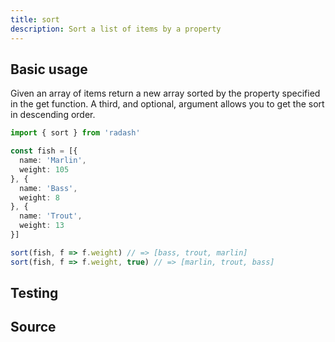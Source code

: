 ```yaml
---
title: sort
description: Sort a list of items by a property
---
```



## Basic usage

Given an array of items return a new array sorted by the property specified in the get function. A third, and optional, argument allows you to get the sort in descending order.
```ts
import { sort } from 'radash'

const fish = [{
  name: 'Marlin',
  weight: 105
}, {
  name: 'Bass',
  weight: 8
}, {
  name: 'Trout',
  weight: 13
}]

sort(fish, f => f.weight) // => [bass, trout, marlin]
sort(fish, f => f.weight, true) // => [marlin, trout, bass]
```

## Testing

<TestingLinkAndPreview module="array" func="sort" />

## Source

<SourceLinkAndPreview module="array" func="sort" />
